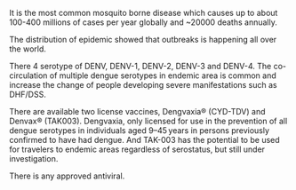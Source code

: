 It is the most common mosquito borne disease which causes up to about 100-400 millions of cases per year globally and ~20000 deaths annually.

The distribution of epidemic showed that outbreaks is happening all over the world. 

There 4 serotype of DENV, DENV-1, DENV-2, DENV-3 and DENV-4. The co-circulation of multiple dengue serotypes in endemic area is common and increase the change of people developing severe manifestations such as DHF/DSS. 

There are available  two license vaccines, Dengvaxia® (CYD-TDV) and Denvax® (TAK003).  Dengvaxia, only licensed for use in the prevention of all dengue serotypes in individuals aged 9–45 years in persons previously confirmed to have had dengue. And TAK-003 has the potential to be used for travelers to endemic areas regardless of serostatus, but still under investigation. 

There is any approved antiviral.
